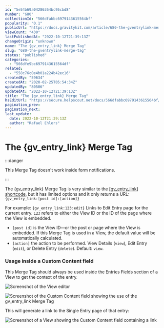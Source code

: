 ```yaml
---
id: "5e54b69a04286364bc95cbd8"
number: "680"
collectionId: "566dfabbc6979143615564bf"
popularity: "0.1"
publicUrl: "https://docs.gravitykit.com/article/680-the-gventrylink-merge-tag"
viewCount: "430"
lastPublishedAt: "2022-10-12T21:39:13Z"
changeOrigin: "unknown"
name: "The {gv_entry_link} Merge Tag"
slug: "680-the-gventrylink-merge-tag"
status: "published"
categories: 
  - "566dfe9bc6979143615564df"
related: 
  - "558c76c0e4b01a224b42ec16"
createdBy: "59634"
createdAt: "2020-02-25T05:54:34Z"
updatedBy: "80506"
updatedAt: "2022-10-12T21:39:13Z"
title: "The {gv_entry_link} Merge Tag"
hsEditUrl: "https://secure.helpscout.net/docs/566dfabbc6979143615564bf/article/5e54b69a04286364bc95cbd8"
pagination_prev: 
pagination_next: 
last_update:
  date: 2022-10-12T21:39:13Z
  author: "Rafael Ehlers"
---
```


# The {gv_entry_link} Merge Tag


:::danger

This Merge Tag doesn't work inside form notifications.

:::



The {gv\_entry\_link} Merge Tag is very similar to the [\[gv\_entry\_link\] shortcode](https://docs.gravitykit.com/article/287-gv-entry-link), but it has limited options and it only returns a URL: `{gv_entry_link:[post id]:[action]}`

For example: `{gv_entry_link:123:edit}` Links to Edit Entry page for the current entry. `123` refers to either the View ID or the ID of the page where the View is embedded.

- `[post id]` is the View ID—or the post or page where the View is embedded. If this Merge Tag is used in a View, the default value will be automatically calculated.
- `[action]` the action to be performed. View Details (`view`), Edit Entry (`edit`), or Delete Entry (`delete`). Default: `view`.

### Usage inside a Custom Content field

This Merge Tag should always be used inside the Entries Fields section of a View to get the context of the entry.

![Screenshot of the View editor](https://s3.amazonaws.com/helpscout.net/docs/assets/54c58489e4b051242988532c/images/606fa05bf8c0ef2d98df09d1/file-P1bi442706.png)

![Screenshot of the Custom Content field showing the use of the gv_entry_link Merge Tag](https://s3.amazonaws.com/helpscout.net/docs/assets/54c58489e4b051242988532c/images/606f9fa68996210f18bd192e/file-SkqaHS3ZQH.png)

This will generate a link to the Single Entry page of that entry:

![Screenshot of a View showing the Custom Content field containing a link](https://s3.amazonaws.com/helpscout.net/docs/assets/54c58489e4b051242988532c/images/606f9ffa8af76a714bfd572a/file-78K82ZetUB.png)